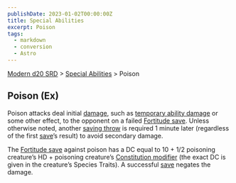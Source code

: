 ```yaml
---
publishDate: 2023-01-02T00:00:00Z
title: Special Abilities
excerpt: Poison
tags:
  - markdown
  - conversion
  - Astro
---
```


[Modern d20 SRD](/#modernD20) > [Special Abilities](modern-d20-srd-special-abilities-index) > Poison

## Poison (Ex)

Poison attacks deal initial [damage](modern-d20-srd-combat-damage), such as
[temporary ability damage](modern-d20-srd-special-abilities-ability-score-reduction) or some other effect, to the opponent on a failed [Fortitude save](modern-d20-srd-basics-saving-throws). Unless otherwise noted, another
[saving throw](modern-d20-srd-basics-saving-throws) is required 1 minute later
(regardless of the first [save](modern-d20-srd-basics-saving-throws)’s result)
to avoid secondary damage.

The [Fortitude save](modern-d20-srd-basics-saving-throws) against poison has a
DC equal to 10 + 1/2 poisoning creature’s HD + poisoning creature’s
[Constitution modifier](modern-d20-srd-basics-ability-scores) (the exact DC is
given in the creature’s Species Traits). A successful [save](modern-d20-srd-basics-saving-throws) negates the damage.

